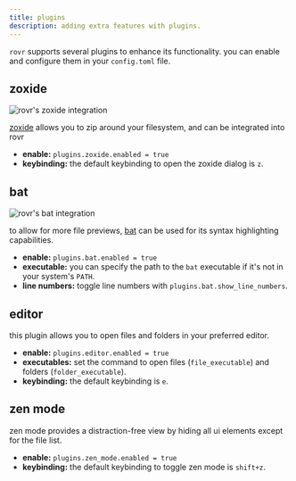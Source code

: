```yaml
---
title: plugins
description: adding extra features with plugins.
---
```


`rovr` supports several plugins to enhance its functionality. you can enable and configure them in your `config.toml` file.

## zoxide

<img src="https://github.com/NSPC911/rovr/blob/master/img/0.0.0.4/rovr_zoxide.png" alt="rovr's zoxide integration"/>

[zoxide](https://github.com/ajeetdsouza/zoxide) allows you to zip around your filesystem, and can be integrated into rovr

- **enable:** `plugins.zoxide.enabled = true`
- **keybinding:** the default keybinding to open the zoxide dialog is `z`.

## bat

<img src="https://github.com/NSPC911/rovr/blob/master/img/0.0.0.4/rovr_with_bat.png" alt="rovr's bat integration"/>

to allow for more file previews, [bat](https://github.com/sharkdp/bat) can be used for its syntax highlighting capabilities.

- **enable:** `plugins.bat.enabled = true`
- **executable:** you can specify the path to the `bat` executable if it's not in your system's `PATH`.
- **line numbers:** toggle line numbers with `plugins.bat.show_line_numbers`.

## editor

this plugin allows you to open files and folders in your preferred editor.

- **enable:** `plugins.editor.enabled = true`
- **executables:** set the command to open files (`file_executable`) and folders (`folder_executable`).
- **keybinding:** the default keybinding is `e`.

## zen mode

zen mode provides a distraction-free view by hiding all ui elements except for the file list.

- **enable:** `plugins.zen_mode.enabled = true`
- **keybinding:** the default keybinding to toggle zen mode is `shift+z`.
